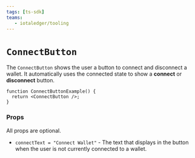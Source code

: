 ```yaml
---
tags: [ts-sdk]
teams:
   - iotaledger/tooling
---
```

# `ConnectButton`

The `ConnectButton` shows the user a button to connect and disconnect a wallet. It automatically
uses the connected state to show a **connect** or **disconnect** button.

```tsx live
function ConnectButtonExample() {
  return <ConnectButton />;
}
```

### Props

All props are optional.

-   `connectText = "Connect Wallet"` - The text that displays in the button when the user is not
    currently connected to a wallet.
